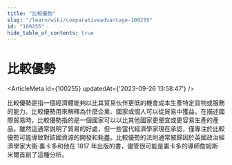 ```yaml
---
title: "比較優勢"
slug: "/learn/wiki/comparativeadvantage-100255"
id: "100255"
hide_table_of_contents: true
---
```



# 比較優勢

<ArticleMeta id={100255} updatedAt={'2023-09-26 13:58:47'} />
<div className='border-solid border-b border-t-0 my-4 border-[var(--ifm-color-gray-300)]' />

比較優勢是指一個經濟體能夠以比其貿易伙伴更低的機會成本生產特定貨物或服務的能力。比較優勢用來解釋為什麼企業、國家或個人可以從貿易中獲益。在描述國際貿易時，比較優勢指的是一個國家可以以比其他國家更便宜或更容易生產的產品。雖然這通常説明了貿易的好處，但一些當代經濟學家現在承認，僅專注於比較優勢可能導致對該國資源的開發和耗盡。比較優勢的法則通常被歸因於英國政治經濟學家大衞·裏卡多和他在 1817 年出版的書，儘管很可能是裏卡多的導師詹姆斯·米爾首創了這種分析。
